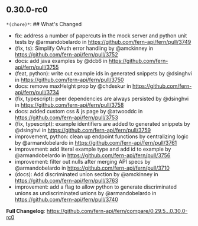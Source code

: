 ## 0.30.0-rc0
`*(chore)*`: ## What's Changed
* fix: address a number of papercuts in the mock server and python unit tests by @armandobelardo in https://github.com/fern-api/fern/pull/3749
* (fix, ts): Simplify OAuth error handling by @amckinney in https://github.com/fern-api/fern/pull/3752
* docs: add java examples by @dcb6 in https://github.com/fern-api/fern/pull/3755
* (feat, python): write out example ids in generated snippets by @dsinghvi in https://github.com/fern-api/fern/pull/3750
* docs: remove maxHeight prop by @chdeskur in https://github.com/fern-api/fern/pull/3734
* (fix, typescript): peer dependencies are always persisted by @dsinghvi in https://github.com/fern-api/fern/pull/3758
* docs: added custom css & js page by @atwooddc in https://github.com/fern-api/fern/pull/3753
* (fix, typescript): example identifiers are added to generated snippets by @dsinghvi in https://github.com/fern-api/fern/pull/3759
* improvement, python: clean up endpoint functions by centralizing logic by @armandobelardo in https://github.com/fern-api/fern/pull/3761
* improvement: add literal example type and add id to example by @armandobelardo in https://github.com/fern-api/fern/pull/3756
* improvement: filter out nulls after merging API specs by @armandobelardo in https://github.com/fern-api/fern/pull/3710
* (docs): Add discriminated union section by @amckinney in https://github.com/fern-api/fern/pull/3763
* improvement: add a flag to allow python to generate discriminated unions as undiscriminated unions by @armandobelardo in https://github.com/fern-api/fern/pull/3740


**Full Changelog**: https://github.com/fern-api/fern/compare/0.29.5...0.30.0-rc0

